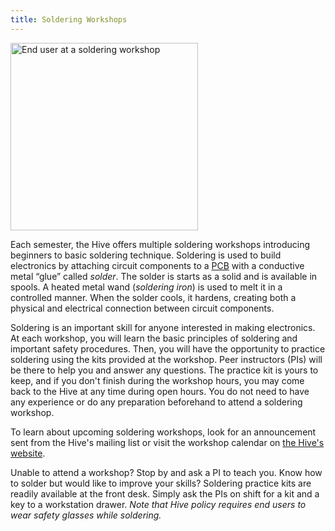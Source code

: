 ```yaml
---
title: Soldering Workshops
---
```



<Image class="border-2 border-slate-200 rounded-lg" src={soldering} alt="End user at a soldering workshop" width="300" />

Each semester, the Hive offers multiple soldering workshops introducing beginners to basic soldering technique. Soldering is used to build electronics by attaching circuit components to a [PCB](/wiki/guides/pcb-basics) with a conductive metal “glue” called *solder*. The solder is starts as a solid and is available in spools. A heated metal wand (*soldering iron*) is used to melt it in a controlled manner. When the solder cools, it hardens, creating both a physical and electrical connection between circuit components.

Soldering is an important skill for anyone interested in making electronics. At each workshop, you will learn the basic principles of soldering and important safety procedures. Then, you will have the opportunity to practice soldering using the kits provided at the workshop. Peer instructors (PIs) will be there to help you and answer any questions. The practice kit is yours to keep, and if you don't finish during the workshop hours, you may come back to the Hive at any time during open hours. You do not need to have any experience or do any preparation beforehand to attend a soldering workshop. 

To learn about upcoming soldering workshops, look for an announcement sent from the Hive's mailing list or visit the workshop calendar on [the Hive's website](https://hive.ece.gatech.edu/).

Unable to attend a workshop? Stop by and ask a PI to teach you. Know how to solder but would like to improve your skills? Soldering practice kits are readily available at the front desk. Simply ask the PIs on shift for a kit and a key to a workstation drawer. *Note that Hive policy requires end users to wear safety glasses while soldering.* 